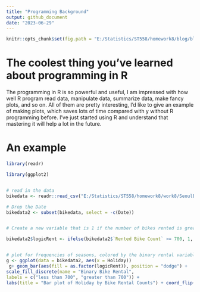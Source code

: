 ```yaml
---
title: "Programming Background"
output: github_document
date: "2023-06-29"
---
```


```r
knitr::opts_chunk$set(fig.path = "E:/Statistics/ST558/homework8/blog/blog3/../images/")
```




# The coolest thing you've learned about programming in R  

The programming in R is so powerful and useful, I am impressed with how well R program read data, manipulate data, summarize data, make fancy plots, and so on. All of them are pretty interesting, I'd like to give an example of making plots, which saves lots of time compared with y without R programming before. I've just started using R and understand that mastering it will help a lot in the future.


# An example 


```r

library(readr)

library(ggplot2)


# read in the data
bikedata <- readr::read_csv("E:/Statistics/ST558/homework8/work8/SeoulBikeData.csv",locale=locale(encoding="latin1"))

# Drop the Date
bikedata2 <- subset(bikedata, select = -c(Date))


# Create a new variable that is 1 if the number of bikes rented is greater than or equal to 700 and 0 otherwise  

bikedata2$logicRent <- ifelse(bikedata2$`Rented Bike Count` >= 700, 1, 0)


# plot for frequencies of seasons, colored by the binary rental variable
g <- ggplot(data = bikedata2, aes(x = Holiday))
 g+ geom_bar(aes(fill = as.factor(logicRent)), position = "dodge") +
scale_fill_discrete(name = "Binary Bike Rental",
labels = c("less than 700", "greater than 700")) +
labs(title = "Bar plot of Holiday by Bike Rental Counts") + coord_flip()

```





